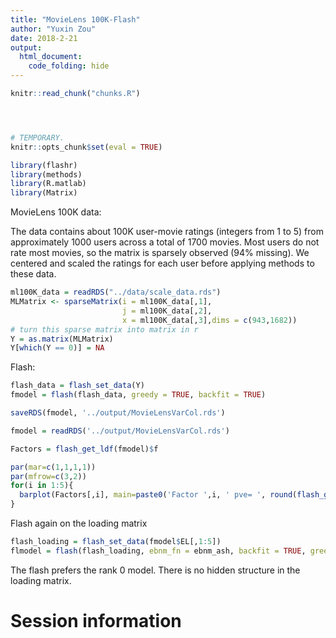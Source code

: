 ```yaml
---
title: "MovieLens 100K-Flash"
author: "Yuxin Zou"
date: 2018-2-21
output: 
  html_document:
    code_folding: hide
---
```


```r
knitr::read_chunk("chunks.R")
```

<!-- Update knitr chunk options -->
```r
```

<!-- Insert the date the file was last updated -->
```r
```

<!-- Insert the code version (Git commit SHA1) if Git repository exists and R
 package git2r is installed -->
```r
```

```r
# TEMPORARY.
knitr::opts_chunk$set(eval = TRUE)
```

```r
library(flashr)
library(methods)
library(R.matlab)
library(Matrix)
```

MovieLens 100K data:

The data contains about 100K user-movie ratings (integers from 1 to 5) from approximately 1000 users across a total of 1700 movies. Most users do not rate most movies, so the matrix is sparsely observed (94% missing). We centered and scaled the ratings for each user before applying methods to these data.
```r
ml100K_data = readRDS("../data/scale_data.rds")
MLMatrix <- sparseMatrix(i = ml100K_data[,1],
                         j = ml100K_data[,2],
                         x = ml100K_data[,3],dims = c(943,1682))
# turn this sparse matrix into matrix in r
Y = as.matrix(MLMatrix)
Y[which(Y == 0)] = NA
```

Flash:
```r
flash_data = flash_set_data(Y)
fmodel = flash(flash_data, greedy = TRUE, backfit = TRUE)

saveRDS(fmodel, '../output/MovieLensVarCol.rds')
```

```r
fmodel = readRDS('../output/MovieLensVarCol.rds')
```

```r
Factors = flash_get_ldf(fmodel)$f
```
```r
par(mar=c(1,1,1,1))
par(mfrow=c(3,2))
for(i in 1:5){
  barplot(Factors[,i], main=paste0('Factor ',i, ' pve= ', round(flash_get_pve(fmodel)[i],3)), las=2, cex.names = 0.4, names="")
}
```

Flash again on the loading matrix
```r
flash_loading = flash_set_data(fmodel$EL[,1:5])
flmodel = flash(flash_loading, ebnm_fn = ebnm_ash, backfit = TRUE, greedy = TRUE)
```

The flash prefers the rank 0 model. There is no hidden structure in the loading matrix.

# Session information

<!-- Insert the session information into the document -->
```r
```
